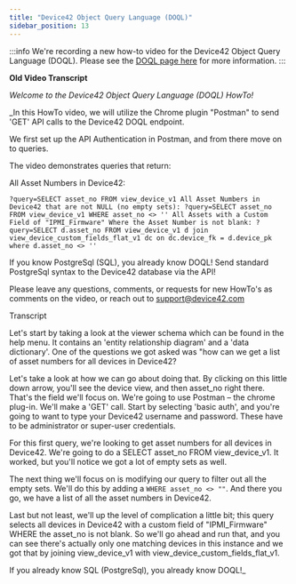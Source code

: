 ```yaml
---
title: "Device42 Object Query Language (DOQL)"
sidebar_position: 13
---
```


:::info
We're recording a new how-to video for the Device42 Object Query Language (DOQL). Please see the [DOQL page here](/reports/device42-doql/) for more information.
:::

**Old Video Transcript**

_Welcome to the Device42 Object Query Language (DOQL) HowTo!_

_In this HowTo video, we will utilize the Chrome plugin "Postman" to send 'GET' API calls to the Device42 DOQL endpoint.

We first set up the API Authentication in Postman, and from there move on to queries.

The video demonstrates queries that return:

All Asset Numbers in Device42: 

```
?query=SELECT asset_no FROM view_device_v1 All Asset Numbers in Device42 that are not NULL (no empty sets): ?query=SELECT asset_no FROM view_device_v1 WHERE asset_no <> '' All Assets with a Custom Field of "IPMI_Firmware" Where the Asset Number is not blank: ?query=SELECT d.asset_no FROM view_device_v1 d join view_device_custom_fields_flat_v1 dc on dc.device_fk = d.device_pk where d.asset_no <> ''
```

If you know PostgreSql (SQL), you already know DOQL! Send standard PostgreSql syntax to the Device42 database via the API!

Please leave any questions, comments, or requests for new HowTo's as comments on the video, or reach out to support@device42.com

Transcript

Let's start by taking a look at the viewer schema which can be found in the help menu. It contains an 'entity relationship diagram' and a 'data dictionary'. One of the questions we got asked was "how can we get a list of asset numbers for all devices in Device42?

Let's take a look at how we can go about doing that. By clicking on this little down arrow, you'll see the device view, and then asset\_no right there. That's the field we'll focus on. We're going to use Postman – the chrome plug-in. We'll make a 'GET' call. Start by selecting 'basic auth', and you're going to want to type your Device42 username and password. These have to be administrator or super-user credentials.

For this first query, we're looking to get asset numbers for all devices in Device42. We're going to do a SELECT asset\_no FROM view\_device\_v1. It worked, but you'll notice we got a lot of empty sets as well.

The next thing we'll focus on is modifying our query to filter out all the empty sets. We'll do this by adding a `WHERE asset_no <> ""`. And there you go, we have a list of all the asset numbers in Device42.

Last but not least, we'll up the level of complication a little bit; this query selects all devices in Device42 with a custom field of "IPMI\_Firmware" WHERE the asset\_no is not blank. So we'll go ahead and run that, and you can see there's actually only one matching devices in this instance and we got that by joining view\_device\_v1 with view\_device\_custom\_fields\_flat\_v1.

If you already know SQL (PostgreSql), you already know DOQL!_
